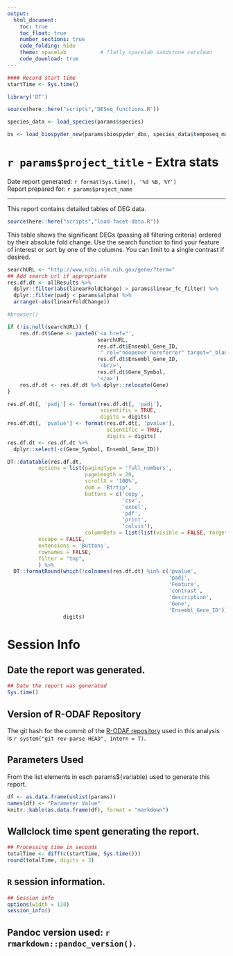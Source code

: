 ```yaml
---
output:
  html_document:
    toc: true
    toc_float: true
    number_sections: true
    code_folding: hide
    theme: spacelab           # flatly spacelab sandstone cerulean
    code_download: true
---
```


```r
#### Record start time
startTime <- Sys.time()

library('DT')

source(here::here("scripts","DESeq_functions.R"))

species_data <- load_species(params$species)

bs <- load_biospyder_new(params$biospyder_dbs, species_data$temposeq_manifest)


```


# `r params$project_title` - Extra stats {-}

Date report generated: `r format(Sys.time(), '%d %B, %Y')`  
Report prepared for: `r params$project_name`


***

This report contains detailed tables of DEG data.

```r
source(here::here("scripts","load-facet-data.R"))
```


This table shows the significant DEGs (passing all filtering criteria) ordered by their absolute fold change. Use the search function to find your feature of interest or sort by one of the columns. You can limit to a single contrast if desired.

```r
searchURL <- "http://www.ncbi.nlm.nih.gov/gene/?term="
## Add search url if appropriate
res.df.dt <- allResults %>%
  dplyr::filter(abs(linearFoldChange) > params$linear_fc_filter) %>%
  dplyr::filter(padj < params$alpha) %>%
  arrange(-abs(linearFoldChange))

#browser()

if (!is.null(searchURL)) {
    res.df.dt$Gene <- paste0('<a href="',
                             searchURL,
                             res.df.dt$Ensembl_Gene_ID,
                             '" rel="noopener noreferrer" target="_blank">',
                             res.df.dt$Ensembl_Gene_ID,
                             '<br/>',
                             res.df.dt$Gene_Symbol,
                             '</a>')
    res.df.dt <- res.df.dt %>% dplyr::relocate(Gene)
}

res.df.dt[, 'padj'] <- format(res.df.dt[, 'padj'],
                              scientific = TRUE,
                              digits = digits)
res.df.dt[, 'pvalue'] <- format(res.df.dt[, 'pvalue'],
                                scientific = TRUE,
                                digits = digits)
res.df.dt <- res.df.dt %>%
  dplyr::select(-c(Gene_Symbol, Ensembl_Gene_ID))

DT::datatable(res.df.dt,
          options = list(pagingType = 'full_numbers',
                         pageLength = 20,
                         scrollX = '100%',
                         dom = 'Bfrtip',
                         buttons = c('copy',
                                     'csv',
                                     'excel',
                                     'pdf',
                                     'print',
                                     'colvis'),
                         columnDefs = list(list(visible = FALSE, targets = c(2, 4, 5)))),
          escape = FALSE,
          extensions = 'Buttons',
          rownames = FALSE,
          filter = "top",
          ) %>% 
  DT::formatRound(which(!colnames(res.df.dt) %in% c('pvalue',
                                                    'padj',
                                                    'Feature',
                                                    'contrast',
                                                    'description',
                                                    'Gene',
                                                    'Ensembl_Gene_ID')),
                  digits)

```




# Session Info

## Date the report was generated.

```r
## Date the report was generated
Sys.time()
```

## Version of R-ODAF Repository

The git hash for the commit of the [R-ODAF repository](`r system("git remote get-url origin", intern = T)`) used in this analysis is `r system("git rev-parse HEAD", intern = T)`.

## Parameters Used

From the list elements in each params${variable} used to generate this report.

```r
df <- as.data.frame(unlist(params))
names(df) <- "Parameter Value"
knitr::kable(as.data.frame(df), format = "markdown")
```

## Wallclock time spent generating the report.

```r
## Processing time in seconds
totalTime <- diff(c(startTime, Sys.time()))
round(totalTime, digits = 3)
```

## `R` session information.

```r
## Session info
options(width = 120)
session_info()
```

## Pandoc version used: `r rmarkdown::pandoc_version()`.